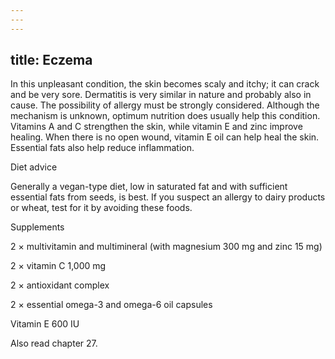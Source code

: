 ```yaml
---
---
---
```

title: Eczema
---




In this unpleasant condition, the skin becomes scaly and itchy; it can crack and be very sore. Dermatitis is very similar in nature and probably also in cause. The possibility of allergy must be strongly considered. Although the mechanism is unknown, optimum nutrition does usually help this condition. Vitamins A and C strengthen the skin, while vitamin E and zinc improve healing. When there is no open wound, vitamin E oil can help heal the skin. Essential fats also help reduce inflammation.





Diet advice


Generally a vegan-type diet, low in saturated fat and with sufficient essential fats from seeds, is best. If you suspect an allergy to dairy products or wheat, test for it by avoiding these foods.





Supplements


2 × multivitamin and multimineral (with magnesium 300 mg and zinc 15 mg)

2 × vitamin C 1,000 mg

2 × antioxidant complex

2 × essential omega-3 and omega-6 oil capsules

Vitamin E 600 IU



Also read chapter 27.